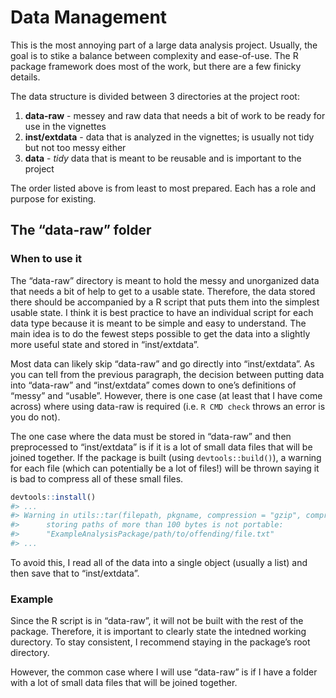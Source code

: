 # Data Management

This is the most annoying part of a large data analysis project. Usually, the goal is to stike a balance between complexity and ease-of-use. The R package framework does most of the work, but there are a few finicky details.

The data structure is divided between 3 directories at the project root:

1. **data-raw** - messey and raw data that needs a bit of work to be ready for use in the vignettes
2. **inst/extdata** - data that is analyzed in the vignettes; is usually not tidy but not too messy either
3. **data** - *tidy* data that is meant to be reusable and is important to the project


The order listed above is from least to most prepared. Each has a role and purpose for existing.

## The "data-raw" folder

### When to use it

The "data-raw" directory is meant to hold the messy and unorganized data that needs a bit of help to get to a usable state. Therefore, the data stored there should be accompanied by a R script that puts them into the simplest usable state. I think it is best practice to have an individual script for each data type because it is meant to be simple and easy to understand. The main idea is to do the fewest steps possible to get the data into a slightly more useful state and stored in "inst/extdata".

Most data can likely skip "data-raw" and go directly into "inst/extdata". As you can tell from the previous paragraph, the decision between putting data into "data-raw" and "inst/extdata" comes down to one's definitions of "messy" and "usable". However, there is one case (at least that I have come across) where using data-raw is required (i.e. `R CMD check` throws an error is you do not).

The one case where the data must be stored in "data-raw" and then preprocessed to "inst/extdata" is if it is a lot of small data files that will be joined together. If the package is built (using `devtools::build()`), a warning for each file (which can potentially be a lot of files!) will be thrown saying it is bad to compress all of these small files.

```r
devtools::install()
#> ...
#> Warning in utils::tar(filepath, pkgname, compression = "gzip", compression_level = 9L,  :
#>      storing paths of more than 100 bytes is not portable:
#>      "ExampleAnalysisPackage/path/to/offending/file.txt"
#> ...
```


To avoid this, I read all of the data into a single object (usually a list) and then save that to "inst/extdata".



### Example

Since the R script is in "data-raw", it will not be built with the rest of the package. Therefore, it is important to clearly state the intedned working durectory. To stay consistent, I recommend staying in the package's root directory.

However, the common case where I will use "data-raw" is if I have a folder with a lot of small data files that will be joined together. 